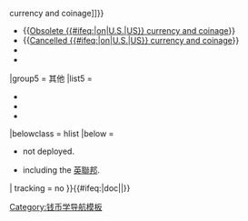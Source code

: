 {{Navbox
|name  = Numismatic navigational templates
|state = expanded
|title = [[錢幣學]]導航模板
|listclass = hlist
|image = {{portal|钱币学}}

|group1 = 按地區
|list1  = 
* {{tl|Currencies of Africa}}
* {{tl|Currencies of the Americas}}
* {{tl|Currencies of Asia}}
* {{tl|Currencies of Europe}}
* {{tl|Currencies of Oceania}}
* {{tl|欧元主题}}

|group2 = 按名稱
|list2  = 
* {{tl|Cent (currency)}}
* {{tl|Krona}}
* {{tl|Dinar}}
* {{tl|Dollar}}
* {{tl|Escudo}}{{smallsup|1}}
* {{tl|Franc}}
* {{tl|Guilder}}
* {{tl|Mark}}
* {{tl|Peso}}
* {{tl|Pound (currency)}}{{smallsup|1}}
* {{tl|Ruble}}
* {{tl|Rupee}}
* {{tl|Taka}}
* {{tl|Thaler}} 

|group3 = 按國家
|list3  = 
* {{tl|中华人民共和国普通纪念币}}
* {{tl|Historical currencies of Hungary}}
* {{tl|Historical currencies of Israel}}
* {{tl|Historical currencies of Korea}}
* {{tl|Historical currencies of Peru}}
* {{tl|Historical currencies of Taiwan}}

* '''{{tl|Historical currencies of a country}}''' derives {{tl|Historical currencies of Argentina}}
* {{tl|Historical currencies of Brazil}}
* {{tl|Historical currencies of the Czech Republic and Slovakia}}
* {{tl|Historical currencies of France}}
* {{tl|Historic Indian currency and coinage}}
* {{tl|Romanian currency and coinage}}
* {{tl|Historical currencies of Somaliland}} 

|group4 = 貨幣
|list4  = 
* {{tl|Australian currency}}
* {{tl|Canadian currency and coinage}}
* {{tl|Currency and coinage of the Netherlands}}
* {{tl|DK currency and coinage}}
* {{tl|WWII Dutch coins}}
* {{tl|HK currency and coinage}}
* {{tl|Indian currency}}
* {{tl|Irish currency and coinage}}
* {{tl|Japanese currency and coinage}}
* {{tl|New Zealand currency and coinage}}
* {{tl|Nicaraguan currency and coinage}}
* {{tl|Philippine peso history}}
* {{tl|Currencies of post-Soviet states}}
* {{tl|Sri Lankan currency and coinage}}
* {{tl|Thailand currency and coinage}}
* {{tl|Ukraine currency and coinage}}
* {{tl|British coinage}}
* {{[[Template:US currency and coinage|{{#ifeq:{{{dots}}}|on|U.S.|US}} currency and coinage]]}}
* {{[[Template:Obsolete United States currency and coinage|Obsolete {{#ifeq:{{{dots}}}|on|U.S.|US}} currency and coinage]]}}
* {{[[Template:Canceled United States currency and coinage|Cancelled {{#ifeq:{{{dots}}}|on|U.S.|US}} currency and coinage]]}}
* {{tl|Venezuelan currency}} 
* {{tl|Currencies of Former Yugoslavia}} 

|group5 = 其他
|list5  = 
* {{tl|Banknotes of the pound sterling}}
* {{tl|British Coins}}{{smallsup|2}}
* {{tl|Numismatic Associations}} 

|belowclass = hlist
|below = 
* {{lower|0.2em|{{smallsup|1}}}} not deployed.
* {{lower|0.2em|{{smallsup|2}}}} including the [[英聯邦]].<!--Does it? Looks like British Crown dependencies and overseas territories...-->

| tracking = <includeonly>no</includeonly>
}}<includeonly>{{#ifeq:{{lc:{{SUBPAGENAME}}}}|doc||[[Category:钱币学导航模板]]}}</includeonly><noinclude>
[[Category:货币模板| ]]
</noinclude>